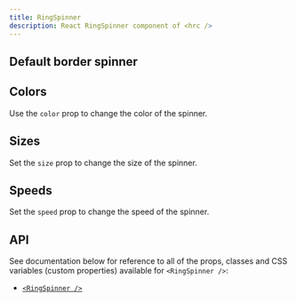```yaml
---
title: RingSpinner
description: React RingSpinner component of <hrc />
---
```



## Default border spinner

<Demo layout="row">
  <Demos.RingSpinnerDefault />
</Demo>

<SourceCode code={defaultCode} title="ring-spinner-default.tsx" />

## Colors

Use the `color` prop to change the color of the spinner.

<Demo layout="grid" cols={3}>
  <Demos.RingSpinnerColors />
</Demo>

<SourceCode code={colorsCode} title="ring-spinner-colors.tsx" />

## Sizes

Set the `size` prop to change the size of the spinner.

<Demo layout="row">
  <Demos.RingSpinnerSizes />
</Demo>

<SourceCode code={sizesCode} title="ring-spinner-sizes.tsx" />

## Speeds

Set the `speed` prop to change the speed of the spinner.

<Demo layout="row">
  <Demos.RingSpinnerSpeeds />
</Demo>

<SourceCode code={speedsCode} title="ring-spinner-speeds.tsx" />

## API

See documentation below for reference to all of the props, classes and CSS
variables (custom properties) available for `<RingSpinner />`:

- [`<RingSpinner />`](/hrc/api/ring-spinner)
